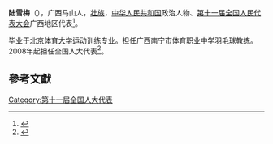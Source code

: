 '''陆雪梅'''（{{bd|1956年||}}），广西马山人，[[壮族|壮族]]，[[中华人民共和国|中华人民共和国]]政治人物、[[第十一届全国人民代表大会|第十一届全国人民代表大会]]广西地区代表<ref>{{cite web|author=新华网|title=第十一届全国人大代表|url=http://news.xinhuanet.com/ziliao/2008-03/03/content_7708230.htm?node=36628|publisher=新华网|accessdate=2014-01-07}}</ref>。

毕业于[[北京体育大学|北京体育大学]]运动训练专业。担任广西南宁市体育职业中学羽毛球教练。2008年起担任全国人大代表<ref>{{cite news|title=全国人大代表信息-陆雪梅|url= http://210.82.31.1:8084/delegate/viewDelegate.action?dbid=111990|accessdate=2013-04-05|newspaper=全国人大网|archive-url=https://web.archive.org/web/20140522075309/http://www.npc.gov.cn/delegate/viewDelegate.action?dbid=111990|archive-date=2014-05-22|dead-url=yes}}</ref>。

==參考文獻==
{{reflist}}
[[Category:第十一届全国人大代表|Category:第十一届全国人大代表]]